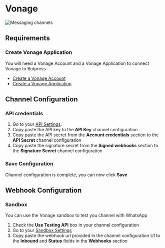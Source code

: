 # Vonage

![Messaging channels](/content/vonage-banner.png)

## Requirements

### Create Vonage Application

You will need a Vonage Account and a Vonage Application to connect Vonage to Botpress

- [Create a Vonage Account](https://dashboard.nexmo.com/sign-up)
- [Create a Vonage Application](https://dashboard.nexmo.com/applications/new)

## Channel Configuration

### API credentials

1. Go to your [API Settings](https://dashboard.nexmo.com/settings).
1. Copy paste the API key to the **API Key** channel configuration
1. Copy paste the API secret from the **Account credentials** section to the **API Secret** channel configuration
1. Copy paste the signature secret from the **Signed webhooks** section to the **Signature Secret** channel configuration

### Save Configuration

Channel configuration is complete, you can now click **Save**

## Webhook Configuration

### Sandbox

You can use the Vonage sandbox to test you channel with WhatsApp

1. Check the **Use Testing API** box in your channel configuration
1. Go to your [Sandbox Settings](https://dashboard.nexmo.com/messages/sandbox)
1. Copy paste the webhook url provided in the channel configuration UI to the **Inbound** and **Status** fields in the **Webhooks** section
